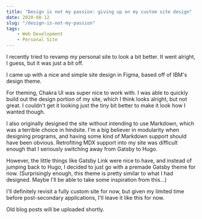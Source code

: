 ```yaml
---
title: "Design is not my passion: giving up on my custom site design"
date: 2020-08-12
slug: "/design-is-not-my-passion"
tags: 
    - Web Development
    - Personal Site
---
```


I recently tried to revamp my personal site to look a bit better.
It went alright, I guess, but it was just a bit off.

I came up with a nice and simple site design in Figma, based off of IBM's design theme.

For theming, Chakra UI was super nice to work with. 
I was able to quickly build out the design portion of my site, which I think looks alright, but not great.
I couldn't get it looking just the tiny bit better to make it look how I wanted though.

I also originally designed the site without intending to use Markdown, which was a terrible choice in hindsite.
I'm a big believer in modularity when designing programs, and having some kind of Markdown support should have been obvious.
Retrofiting MDX support into my site was difficult enough that I seriously switching away from Gatsby to Hugo.

However, the little things like Gatsby Link were nice to have, and instead of jumping back to Hugo, I decided to just go with a premade Gatsby theme for now.
(Surprisingly enough, this theme is pretty similar to what I had designed. Maybe I'll be able to take some inspiration from this...)

I'll definitely revisit a fully custom site for now, but given my limited time before post-secondary applications, I'll leave it like this for now.

Old blog posts will be uploaded shortly.
